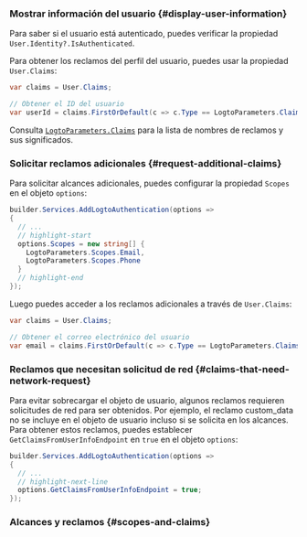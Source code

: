
### Mostrar información del usuario \{#display-user-information}

Para saber si el usuario está autenticado, puedes verificar la propiedad `User.Identity?.IsAuthenticated`.

Para obtener los reclamos del perfil del usuario, puedes usar la propiedad `User.Claims`:

```csharp title="Controllers/HomeController.cs"
var claims = User.Claims;

// Obtener el ID del usuario
var userId = claims.FirstOrDefault(c => c.Type == LogtoParameters.Claims.Subject)?.Value;
```

Consulta [`LogtoParameters.Claims`](https://github.com/logto-io/csharp/blob/master/src/Logto.AspNetCore.Authentication/LogtoParameters.cs) para la lista de nombres de reclamos y sus significados.

### Solicitar reclamos adicionales \{#request-additional-claims}

<FindUserInfoMissing method="User.Claims" />

<ScopesAndClaimsIntroduction />

Para solicitar alcances adicionales, puedes configurar la propiedad `Scopes` en el objeto `options`:

```csharp title="Program.cs"
builder.Services.AddLogtoAuthentication(options =>
{
  // ...
  // highlight-start
  options.Scopes = new string[] {
    LogtoParameters.Scopes.Email,
    LogtoParameters.Scopes.Phone
  }
  // highlight-end
});
```

Luego puedes acceder a los reclamos adicionales a través de `User.Claims`:

```csharp title="Controllers/HomeController.cs"
var claims = User.Claims;

// Obtener el correo electrónico del usuario
var email = claims.FirstOrDefault(c => c.Type == LogtoParameters.Claims.Email)?.Value;
```

### Reclamos que necesitan solicitud de red \{#claims-that-need-network-request}

Para evitar sobrecargar el objeto de usuario, algunos reclamos requieren solicitudes de red para ser obtenidos. Por ejemplo, el reclamo custom_data no se incluye en el objeto de usuario incluso si se solicita en los alcances. Para obtener estos reclamos, puedes establecer `GetClaimsFromUserInfoEndpoint` en `true` en el objeto `options`:

```csharp title="Program.cs"
builder.Services.AddLogtoAuthentication(options =>
{
  // ...
  // highlight-next-line
  options.GetClaimsFromUserInfoEndpoint = true;
});
```

### Alcances y reclamos \{#scopes-and-claims}

<ScopesAndClaims />
